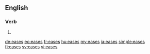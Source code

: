 ==English==

===Verb===
{{head|en}}

# {{en-third-person singular of|ease}}

[[de:eases]]
[[eo:eases]]
[[fr:eases]]
[[hu:eases]]
[[my:eases]]
[[ja:eases]]
[[simple:eases]]
[[fi:eases]]
[[sv:eases]]
[[vi:eases]]